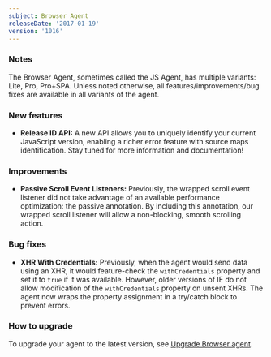 ```yaml
---
subject: Browser Agent
releaseDate: '2017-01-19'
version: '1016'
---
```


### Notes

The Browser Agent, sometimes called the JS Agent, has multiple variants: Lite, Pro, Pro+SPA. Unless noted otherwise, all features/improvements/bug fixes are available in all variants of the agent.

### New features

* **Release ID API:** A new API allows you to uniquely identify your current JavaScript version, enabling a richer error feature with source maps identification. Stay tuned for more information and documentation!

### Improvements

* **Passive Scroll Event Listeners:** Previously, the wrapped scroll event listener did not take advantage of an available performance optimization: the passive annotation. By including this annotation, our wrapped scroll listener will allow a non-blocking, smooth scrolling action.

### Bug fixes

* **XHR With Credentials:** Previously, when the agent would send data using an XHR, it would feature-check the `withCredentials` property and set it to `true` if it was available. However, older versions of IE do not allow modification of the `withCredentials` property on unsent XHRs. The agent now wraps the property assignment in a try/catch block to prevent errors.

### How to upgrade

To upgrade your agent to the latest version, see [Upgrade Browser agent](https://docs.newrelic.com/docs/browser/new-relic-browser/installation-configuration/upgrade-browser-agent).
